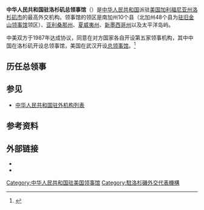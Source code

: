 {{Infobox diplomatic mission
|name=中华人民共和国驻洛杉矶总领事馆
| native_name         = {{lang|en|Consulate General of the People's Republic of China in Los Angeles}}
| logo = [[File:National_Emblem_of_the_People's_Republic_of_China_(2).svg|120px]]
|location={{USA}}[[加利福尼亞州|加利福尼亞州]][[洛杉矶|洛杉矶]]
|image=PRCConsulateLA.JPG
|address=443 Shatto Place
|department={{flagicon|CHN}} [[中国驻美国大使馆|中国驻美国大使馆]]
|consul_general=[[张平_(外交官)|张平]]<small>（2017-）</small>
|website=[http://losangeles.china-consulate.gov.cn/chn/ 中华人民共和国驻洛杉矶总领事馆官方网站]
}}
'''中华人民共和国驻洛杉矶总领事馆'''（{{lang-en|Consulate General of the People's Republic of China in Los Angeles}}）是[[中华人民共和国|中华人民共和国]]派驻[[美国|美国]][[加利福尼亚州|加利福尼亚州]][[洛杉矶|洛杉矶市]]的最高外交机构。领事馆的领区是南加州10个县（北加州48个县为[[中國駐舊金山總領事館|驻旧金山领事馆]]领区）、[[亞利桑那州|亚利桑那州]]、[[夏威夷州|夏威夷州]]、[[新墨西哥州|新墨西哥州]]以及太平洋岛屿。

中美双方于1987年达成协议，同意在对方国家各自开设第五家领事机构，其中中国在洛杉矶开设总领事馆，美国在武汉开设[[美国驻武汉总领事馆|总领事馆]]。<ref>{{Cite news|url=http://pqasb.pqarchiver.com/latimes/doc/292515420.html?FMT=ABS&FMTS=ABS:FT&type=current&date=Feb%2026,%201987&author=PATT%20MORRISON&pub=Los%20Angeles%20Times%20(pre-1997%20Fulltext)&edition=&startpage=&desc=U.S.%20to%20Allow%20Chinese%20Consulate%20in%20L.A.|title=U.S. to Allow Chinese Consulate in L.A.|last=Morrison|first=Patt|date=26 February 1987|newspaper=Los Angeles Times [Home Edition]|accessdate=23 September 2013|location=202 West 1st Street, Los Angeles, California, 90012, USA|page=30, Section 1; Metro Desk|archive-date=2016-03-04|archive-url=https://web.archive.org/web/20160304203614/http://pqasb.pqarchiver.com/latimes/doc/292515420.html?FMT=ABS&FMTS=ABS:FT&type=current&date=Feb%2026,%201987&author=PATT%20MORRISON&pub=Los%20Angeles%20Times%20(pre-1997%20Fulltext)&edition=&startpage=&desc=U.S.%20to%20Allow%20Chinese%20Consulate%20in%20L.A.|dead-url=no}}</ref>

== 历任总领事 ==
{{main|中国驻洛杉矶总领事列表}}

== 参见 ==
* [[中華人民共和國駐外機構列表|中华人民共和国驻外机构列表]]

== 参考资料 ==
{{Reflist|2}}

==外部链接==
* {{Official Website|http://losangeles.china-consulate.gov.cn/chn/|中华人民共和国驻洛杉矶总领事馆官方网站}}{{zh-hans icon}}{{en icon}}
* {{Facebook|ChineseConsulateLA}}

{{中華人民共和國駐外機構}}

[[Category:中华人民共和国驻美国领事馆|Category:中华人民共和国驻美国领事馆]]
[[Category:駐洛杉磯外交代表機構|Category:駐洛杉磯外交代表機構]]